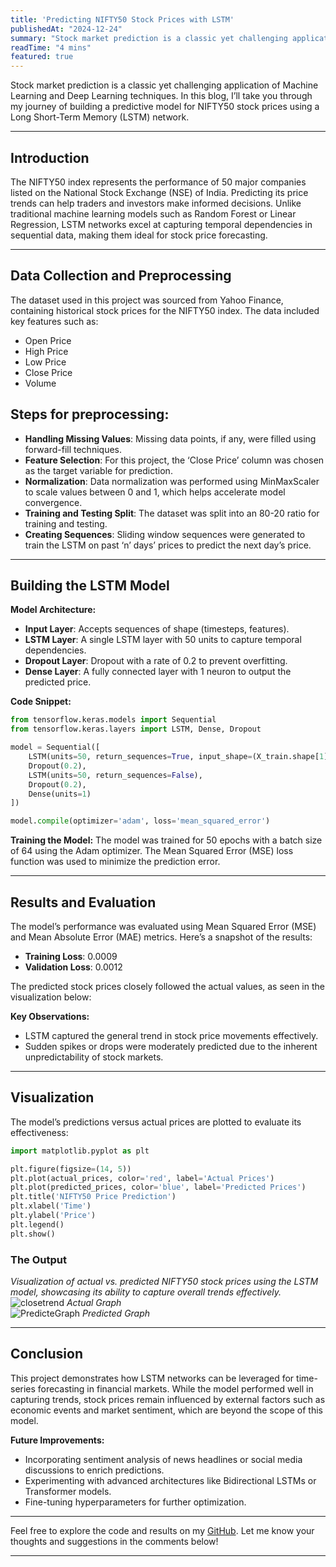 ```yaml
---
title: 'Predicting NIFTY50 Stock Prices with LSTM'
publishedAt: "2024-12-24"
summary: "Stock market prediction is a classic yet challenging application of Machine Learning and Deep Learning techniques."
readTime: "4 mins"
featured: true
---
```


Stock market prediction is a classic yet challenging application of Machine Learning and Deep Learning techniques. In this blog, I’ll take you through my journey of building a predictive model for NIFTY50 stock prices using a Long Short-Term Memory (LSTM) network.

---

## Introduction

The NIFTY50 index represents the performance of 50 major companies listed on the National Stock Exchange (NSE) of India. Predicting its price trends can help traders and investors make informed decisions. Unlike traditional machine learning models such as Random Forest or Linear Regression, LSTM networks excel at capturing temporal dependencies in sequential data, making them ideal for stock price forecasting.

---

## Data Collection and Preprocessing

The dataset used in this project was sourced from Yahoo Finance, containing historical stock prices for the NIFTY50 index. The data included key features such as:
- Open Price
- High Price
- Low Price
- Close Price
- Volume

## Steps for preprocessing:
- **Handling Missing Values**: Missing data points, if any, were filled using forward-fill techniques.
- **Feature Selection**: For this project, the ‘Close Price’ column was chosen as the target variable for prediction.
- **Normalization**: Data normalization was performed using MinMaxScaler to scale values between 0 and 1, which helps accelerate model convergence.
- **Training and Testing Split**: The dataset was split into an 80-20 ratio for training and testing.
- **Creating Sequences**: Sliding window sequences were generated to train the LSTM on past ‘n’ days’ prices to predict the next day’s price.

---

## Building the LSTM Model

**Model Architecture:**
- **Input Layer**: Accepts sequences of shape (timesteps, features).
- **LSTM Layer**: A single LSTM layer with 50 units to capture temporal dependencies.
- **Dropout Layer**: Dropout with a rate of 0.2 to prevent overfitting.
- **Dense Layer**: A fully connected layer with 1 neuron to output the predicted price.

**Code Snippet:**
```python
from tensorflow.keras.models import Sequential
from tensorflow.keras.layers import LSTM, Dense, Dropout

model = Sequential([
    LSTM(units=50, return_sequences=True, input_shape=(X_train.shape[1], X_train.shape[2])),
    Dropout(0.2),
    LSTM(units=50, return_sequences=False),
    Dropout(0.2),
    Dense(units=1)
])

model.compile(optimizer='adam', loss='mean_squared_error')
```

**Training the Model:**
The model was trained for 50 epochs with a batch size of 64 using the Adam optimizer. The Mean Squared Error (MSE) loss function was used to minimize the prediction error.

---

## Results and Evaluation

The model’s performance was evaluated using Mean Squared Error (MSE) and Mean Absolute Error (MAE) metrics. Here’s a snapshot of the results:
- **Training Loss**: 0.0009
- **Validation Loss**: 0.0012

The predicted stock prices closely followed the actual values, as seen in the visualization below:

**Key Observations:**
- LSTM captured the general trend in stock price movements effectively.
- Sudden spikes or drops were moderately predicted due to the inherent unpredictability of stock markets.

---

## Visualization

The model’s predictions versus actual prices are plotted to evaluate its effectiveness:
```python
import matplotlib.pyplot as plt

plt.figure(figsize=(14, 5))
plt.plot(actual_prices, color='red', label='Actual Prices')
plt.plot(predicted_prices, color='blue', label='Predicted Prices')
plt.title('NIFTY50 Price Prediction')
plt.xlabel('Time')
plt.ylabel('Price')
plt.legend()
plt.show()
```
### The Output
_Visualization of actual vs. predicted NIFTY50 stock prices using the LSTM model, showcasing its ability to capture overall trends effectively._
![closetrend](/blogpics/closetrend.png)
_Actual Graph_
<br>
![PredicteGraph](/blogpics/predictedtrend.png)
_Predicted Graph_

---

## Conclusion

This project demonstrates how LSTM networks can be leveraged for time-series forecasting in financial markets. While the model performed well in capturing trends, stock prices remain influenced by external factors such as economic events and market sentiment, which are beyond the scope of this model.

**Future Improvements:**
- Incorporating sentiment analysis of news headlines or social media discussions to enrich predictions.
- Experimenting with advanced architectures like Bidirectional LSTMs or Transformer models.
- Fine-tuning hyperparameters for further optimization.

---

Feel free to explore the code and results on my [GitHub](https://github.com/sourize/stockpredictionmodel). Let me know your thoughts and suggestions in the comments below!


---
